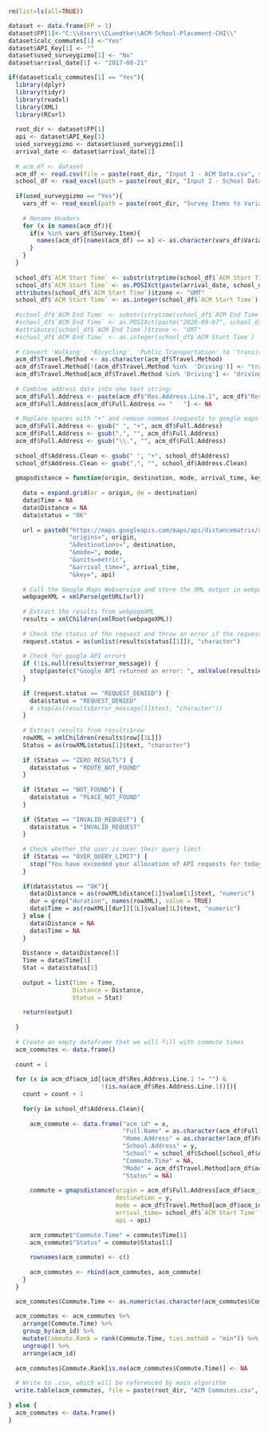 ```r
rm(list=ls(all=TRUE))

dataset <- data.frame(FP = 1)
dataset$FP[1]<-"C:\\Users\\CLuedtke\\ACM-School-Placement-CHI\\"
dataset$calc_commutes[1] <-"Yes"
dataset$API_Key[1] <- ""
dataset$used_surveygizmo[1] <- "No"
dataset$arrival_date[1] <- "2017-08-21"

```

```r
if(dataset$calc_commutes[1] == "Yes"){
  library(dplyr)
  library(tidyr)
  library(readxl)
  library(XML)
  library(RCurl)
  
  root_dir <- dataset$FP[1]
  api <- dataset$API_Key[1]
  used_surveygizmo <- dataset$used_surveygizmo[1]
  arrival_date <- dataset$arrival_date[1]
  
  # acm_df <- dataset
  acm_df <- read.csv(file = paste(root_dir, "Input 1 - ACM Data.csv", sep = ""), check.names=FALSE, stringsAsFactors = FALSE)
  school_df <- read_excel(path = paste(root_dir, "Input 2 - School Data.xls", sep = ""))
  
  if(used_surveygizmo == "Yes"){
    vars_df <- read_excel(path = paste(root_dir, "Survey Items to Variable Names.xls", sep = ""))
    
    # Rename Headers
    for (x in names(acm_df)){
      if(x %in% vars_df$Survey.Item){
        names(acm_df)[names(acm_df) == x] <- as.character(vars_df$Variable.Name[vars_df$Survey.Item == x])
      }
    }
  }
  
  school_df$`ACM Start Time` <- substr(strptime(school_df$`ACM Start Time`, "%I:%M%p" ),12,19)
  school_df$`ACM Start Time` <- as.POSIXct(paste(arrival_date, school_df$`ACM Start Time`))
  attributes(school_df$`ACM Start Time`)$tzone <- "GMT"
  school_df$`ACM Start Time` <- as.integer(school_df$`ACM Start Time`)
  
  #school_df$`ACM End Time` <- substr(strptime(school_df$`ACM End Time`, "%I:%M%p" ),12,19)
  #school_df$`ACM End Time` <- as.POSIXct(paste("2020-09-07", school_df$`ACM End Time`))
  #attributes(school_df$`ACM End Time`)$tzone <- "GMT" 
  #school_df$`ACM End Time` <- as.integer(school_df$`ACM Start Time`)
  
  # Convert 'Walking', 'Bicycling', 'Public Transportation' to 'transit'
  acm_df$Travel.Method <- as.character(acm_df$Travel.Method)
  acm_df$Travel.Method[!(acm_df$Travel.Method %in%  'Driving')] <- "transit"
  acm_df$Travel.Method[acm_df$Travel.Method %in% 'Driving'] <- "driving"
  
  # Combine address data into one text string:
  acm_df$Full.Address <- paste(acm_df$"Res.Address.Line.1", acm_df$"Res.City", acm_df$"Res.State", acm_df$"Res.Postal.Code")
  acm_df$Full.Address[acm_df$Full.Address == "   "] <- NA
  
  # Replace spaces with "+" and remove commas (requests to google maps API cannot include spaces)
  acm_df$Full.Address <- gsub(" ", "+", acm_df$Full.Address)
  acm_df$Full.Address <- gsub(",", "", acm_df$Full.Address)
  acm_df$Full.Address <- gsub("\\.", "", acm_df$Full.Address)
  
  school_df$Address.Clean <- gsub(" ", "+", school_df$Address)
  school_df$Address.Clean <- gsub(",", "", school_df$Address.Clean)
  
  gmapsdistance = function(origin, destination, mode, arrival_time, key, api) {
  
    data = expand.grid(or = origin, de = destination)
    data$Time = NA
    data$Distance = NA
    data$status = "OK"
    
    url = paste0("https://maps.googleapis.com/maps/api/distancematrix/xml?",
                 "origins=", origin,
                 "&destinations=", destination,
                 "&mode=", mode,
                 "&units=metric",
                 "&arrival_time=", arrival_time,
                 "&key=", api)
    
    # Call the Google Maps Webservice and store the XML output in webpageXML
    webpageXML = xmlParse(getURL(url))
          
    # Extract the results from webpageXML
    results = xmlChildren(xmlRoot(webpageXML))
          
    # Check the status of the request and throw an error if the request was denied
    request.status = as(unlist(results$status[[1]]), "character")
    
    # Check for google API errors
    if (!is.null(results$error_message)) {
      stop(paste(c("Google API returned an error: ", xmlValue(results$error_message)), sep = ""))
    }
    
    if (request.status == "REQUEST_DENIED") {
      data$status = "REQUEST_DENIED"
      # stop(as(results$error_message[1]$text, "character"))
    }
    
    # Extract results from results$row
    rowXML = xmlChildren(results$row[[1L]])
    Status = as(rowXML$status[1]$text, "character")
    
    if (Status == "ZERO_RESULTS") {
      data$status = "ROUTE_NOT_FOUND"
    }
    
    if (Status == "NOT_FOUND") {
      data$status = "PLACE_NOT_FOUND"
    }
    
    if (Status == "INVALID_REQUEST") {
      data$status = "INVALID_REQUEST"
    }
    
    # Check whether the user is over their query limit
    if (Status == "OVER_QUERY_LIMIT") {
      stop("You have exceeded your allocation of API requests for today.")
    }
    
    if(data$status == "OK"){
      data$Distance = as(rowXML$distance[1]$value[1]$text, "numeric")
      dur = grep("duration", names(rowXML), value = TRUE)
      data$Time = as(rowXML[[dur]][1L]$value[1L]$text, "numeric")
    } else {
      data$Distance = NA
      data$Time = NA
    }
    
    Distance = data$Distance[1]
    Time = data$Time[1]
    Stat = data$status[1]
    
    output = list(Time = Time,
                  Distance = Distance,
                  Status = Stat)
    
    return(output)
    
  }
  
  # Create an empty dataframe that we will fill with commute times
  acm_commutes <- data.frame()
  
  count = 1
  
  for (x in acm_df$acm_id[(acm_df$Res.Address.Line.1 != "") & 
                          !(is.na(acm_df$Res.Address.Line.1))]){
    count = count + 1
    
    for(y in school_df$Address.Clean){
      
      acm_commute <- data.frame("acm_id" = x,
                                "Full.Name" = as.character(acm_df$Full.Name[acm_df$acm_id == x]),
                                "Home.Address" = as.character(acm_df$Full.Address[acm_df$acm_id == x]),
                                "School.Address" = y,
                                "School" = school_df$School[school_df$Address.Clean == y],
                                "Commute.Time" = NA,
                                "Mode" = acm_df$Travel.Method[acm_df$acm_id == x],
                                "Status" = NA)
      
      commute = gmapsdistance(origin = acm_df$Full.Address[acm_df$acm_id == x], 
                              destination = y, 
                              mode = acm_df$Travel.Method[acm_df$acm_id == x],
                              arrival_time= school_df$`ACM Start Time`[school_df$Address.Clean == y],
                              api = api)
  
      acm_commute$"Commute.Time" = commute$Time[1]
      acm_commute$"Status" = commute$Status[1]
  
      rownames(acm_commute) <- c()
      
      acm_commutes <- rbind(acm_commutes, acm_commute)
    }
  }

  acm_commutes$Commute.Time <- as.numeric(as.character(acm_commutes$Commute.Time))
  
  acm_commutes <- acm_commutes %>% 
    arrange(Commute.Time) %>%
    group_by(acm_id) %>%
    mutate(Commute.Rank = rank(Commute.Time, ties.method = "min")) %>%
    ungroup() %>%
    arrange(acm_id)
  
  acm_commutes$Commute.Rank[is.na(acm_commutes$Commute.Time)] <- NA
  
  # Write to .csv, which will be referenced by main algorithm
  write.table(acm_commutes, file = paste(root_dir, "ACM Commutes.csv", sep = ""), sep=",", row.names=FALSE)
  
} else {
  acm_commutes <- data.frame()
}

```